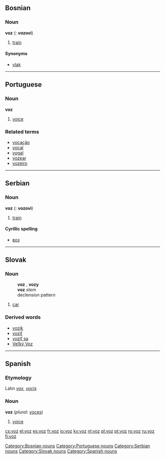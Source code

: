 ==Bosnian==
===Noun===
'''voz''' {{m}} ({{p}}: '''vozovi''')

# [[train]]

====Synonyms====
*[[vlak]]

----

==Portuguese==
===Noun===
'''voz''' {{f}}

# [[voice]]

===Related terms===
*[[vocação]]
*[[vocal]]
*[[vogal]]
*[[vozear]]
*[[vozeiro]]

----

==Serbian==
===Noun===
'''voz''' {{m}} ({{p}}: '''vozovi''')

# [[train]]

====Cyrillic spelling====
*[[воз]]

----

==Slovak==
===Noun===
:'''voz''' {{m}}, '''vozy''' {{p}}
:'''voz''' ''stem''
:declension pattern {{dub}}
# [[car]]
===Derived words===
*[[vozík]]
*[[voziť]]
*[[voziť sa]]
*[[Veľký Voz]]

----

==Spanish==
===Etymology===
Latin ''[[vox]]'', ''[[vocis]]''

===Noun===
'''voz''' {{f}} (''plural:'' [[voces]])

#[[voice]]

[[Category:Bosnian nouns]]
[[Category:Portuguese nouns]]
[[Category:Serbian nouns]]
[[Category:Slovak nouns]]
[[Category:Spanish nouns]]

[[cs:voz]]
[[el:voz]]
[[es:voz]]
[[fr:voz]]
[[io:voz]]
[[ky:voz]]
[[nl:voz]]
[[pl:voz]]
[[pt:voz]]
[[ro:voz]]
[[ru:voz]]
[[fi:voz]]